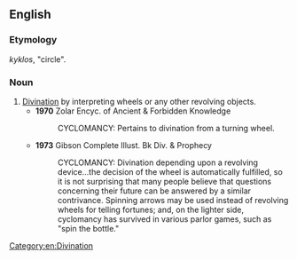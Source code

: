 ==English==

===Etymology===
{{etyl|grc|en}} ''kyklos'', "circle".

===Noun===
{{en-noun|-}}

# [[divination|Divination]] by interpreting wheels or any other revolving objects.
#* '''1970''' Zolar Encyc. of Ancient & Forbidden Knowledge
#*: CYCLOMANCY: Pertains to divination from a turning wheel.
#* '''1973''' Gibson Complete Illust. Bk Div. & Prophecy
#*: CYCLOMANCY: Divination depending upon a revolving device...the decision of the wheel is automatically fulfilled, so it is not surprising that many people believe that questions concerning their future can be answered by a similar contrivance. Spinning arrows may be used instead of revolving wheels for telling fortunes; and, on the lighter side, cyclomancy has survived in various parlor games, such as "spin the bottle."

[[Category:en:Divination]]